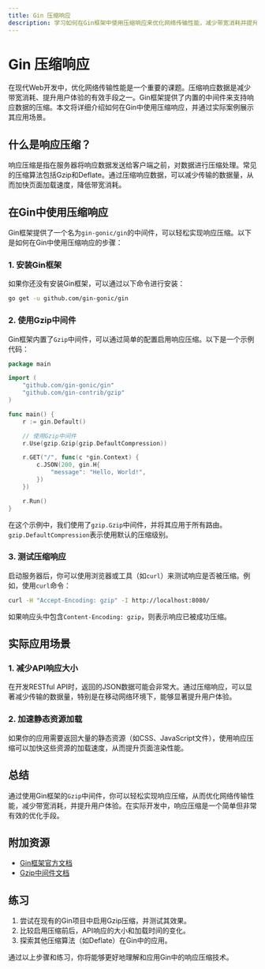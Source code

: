```yaml
---
title: Gin 压缩响应
description: 学习如何在Gin框架中使用压缩响应来优化网络传输性能，减少带宽消耗并提升用户体验。
---
```


# Gin 压缩响应

在现代Web开发中，优化网络传输性能是一个重要的课题。压缩响应数据是减少带宽消耗、提升用户体验的有效手段之一。Gin框架提供了内置的中间件来支持响应数据的压缩。本文将详细介绍如何在Gin中使用压缩响应，并通过实际案例展示其应用场景。

## 什么是响应压缩？

响应压缩是指在服务器将响应数据发送给客户端之前，对数据进行压缩处理。常见的压缩算法包括Gzip和Deflate。通过压缩响应数据，可以减少传输的数据量，从而加快页面加载速度，降低带宽消耗。

## 在Gin中使用压缩响应

Gin框架提供了一个名为`gin-gonic/gin`的中间件，可以轻松实现响应压缩。以下是如何在Gin中使用压缩响应的步骤：

### 1. 安装Gin框架

如果你还没有安装Gin框架，可以通过以下命令进行安装：

```bash
go get -u github.com/gin-gonic/gin
```

### 2. 使用Gzip中间件

Gin框架内置了`Gzip`中间件，可以通过简单的配置启用响应压缩。以下是一个示例代码：

```go
package main

import (
    "github.com/gin-gonic/gin"
    "github.com/gin-contrib/gzip"
)

func main() {
    r := gin.Default()

    // 使用Gzip中间件
    r.Use(gzip.Gzip(gzip.DefaultCompression))

    r.GET("/", func(c *gin.Context) {
        c.JSON(200, gin.H{
            "message": "Hello, World!",
        })
    })

    r.Run()
}
```

在这个示例中，我们使用了`gzip.Gzip`中间件，并将其应用于所有路由。`gzip.DefaultCompression`表示使用默认的压缩级别。

### 3. 测试压缩响应

启动服务器后，你可以使用浏览器或工具（如`curl`）来测试响应是否被压缩。例如，使用`curl`命令：

```bash
curl -H "Accept-Encoding: gzip" -I http://localhost:8080/
```

如果响应头中包含`Content-Encoding: gzip`，则表示响应已被成功压缩。

## 实际应用场景

### 1. 减少API响应大小

在开发RESTful API时，返回的JSON数据可能会非常大。通过压缩响应，可以显著减少传输的数据量，特别是在移动网络环境下，能够显著提升用户体验。

### 2. 加速静态资源加载

如果你的应用需要返回大量的静态资源（如CSS、JavaScript文件），使用响应压缩可以加快这些资源的加载速度，从而提升页面渲染性能。

## 总结

通过使用Gin框架的`Gzip`中间件，你可以轻松实现响应压缩，从而优化网络传输性能，减少带宽消耗，并提升用户体验。在实际开发中，响应压缩是一个简单但非常有效的优化手段。

## 附加资源

- [Gin框架官方文档](https://gin-gonic.com/docs/)
- [Gzip中间件文档](https://github.com/gin-contrib/gzip)

## 练习

1. 尝试在现有的Gin项目中启用Gzip压缩，并测试其效果。
2. 比较启用压缩前后，API响应的大小和加载时间的变化。
3. 探索其他压缩算法（如Deflate）在Gin中的应用。

通过以上步骤和练习，你将能够更好地理解和应用Gin中的响应压缩技术。